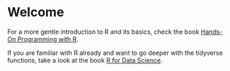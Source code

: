 # Welcome {.unnumbered}

For a more gentle introduction to R and its basics, check the book [Hands-On Programming with R](https://jjallaire.github.io/hopr/).

If you are familiar with R already and want to go deeper with the tidyverse functions, take a look at the book [R for Data Science](https://r4ds.had.co.nz/).
